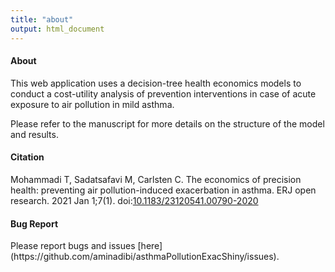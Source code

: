 ```yaml
---
title: "about"
output: html_document
---
```


#### About 

This web application uses a decision-tree health economics models to conduct a cost-utility analysis of prevention interventions in case
of acute exposure to air pollution in mild asthma. 

Please refer to the manuscript for more details on the structure of the model and results.


#### Citation

Mohammadi T, Sadatsafavi M, Carlsten C. The economics of precision health: preventing air pollution-induced exacerbation in asthma. ERJ open research. 2021 Jan 1;7(1). doi:[10.1183/23120541.00790-2020](https://doi.org/10.1183/23120541.00790-2020)


#### Bug Report

Please report bugs and issues [here] (https://github.com/aminadibi/asthmaPollutionExacShiny/issues).

                         
<!-- #### Credits -->

<!-- ACCEPT is created by [Amin Adibi](http://resp.core.ubc.ca/team/Amin_Adibi),  [Tima Mohammadi](http://resp.core.ubc.ca/team/Abdollah_Safari), [Mohsen Sadatsafavi](http://resp.core.ubc.ca/team/Mohsen_Sadatsafavi), and [Chris Carlsten]() at the University of British Columbia.  -->

